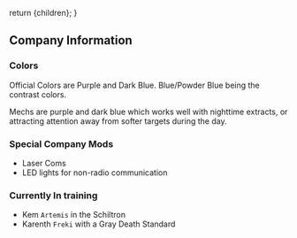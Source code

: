   return <Framework>{children}</Framework>;
}

## Company Information

### Colors

Official Colors are Purple and Dark Blue. Blue/Powder Blue being the contrast colors.

Mechs are purple and dark blue which works well with nighttime extracts, or attracting attention away from softer targets during the day.

### Special Company Mods

- Laser Coms
- LED lights for non-radio communication

### Currently In training

- Kem `Artemis` in the Schiltron
- Karenth `Freki` with a Gray Death Standard
